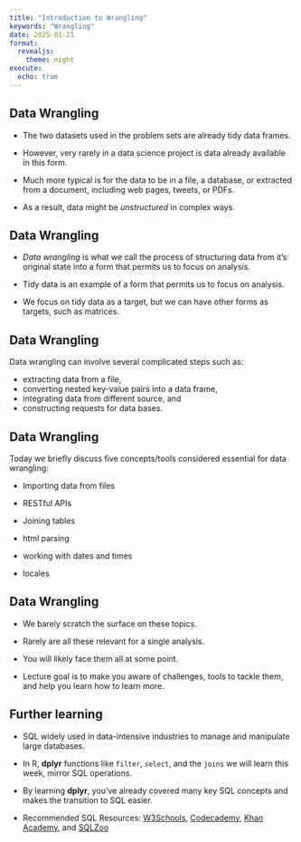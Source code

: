 ```yaml
---
title: "Introduction to Wrangling"
keywords: "Wrangling"
date: 2025-01-21
format:
  revealjs:
    theme: night
execute: 
  echo: true
---
```


## Data Wrangling

- The two datasets used in the problem sets are already tidy data frames.

- However, very rarely in a data science project is data already available in this form.

- Much more typical is for the data to be in a file, a database, or extracted from a document, including web pages, tweets, or PDFs.

- As a result, data might be _unstructured_ in complex ways.

## Data Wrangling

- _Data wrangling_ is what we call the process of structuring data from it's original state into a form that permits us to focus on analysis.

- Tidy data is an example of a form that permits us to focus on analysis.

- We focus on tidy data as a target, but we can have other forms as targets, such as matrices.

## Data Wrangling

Data wrangling can involve several complicated steps such as:

- extracting data from a file,
- converting nested key-value pairs into a data frame, 
- integrating data from different source, and
- constructing requests for data bases.

## Data Wrangling

Today we briefly discuss five concepts/tools considered essential for data wrangling:

* Importing data from files

* RESTful APIs

* Joining tables

* html parsing

* working with dates and times

* locales

## Data Wrangling

* We barely scratch the surface on these topics.

* Rarely are all these relevant for a single analysis.

* You will likely face them all at some point.

* Lecture goal is to make you aware of challenges, tools to tackle them, and help you learn how to learn more.

## Further learning

* SQL widely used in data-intensive industries to manage and manipulate large databases.

* In R, **dplyr** functions like `filter`, `select`, and the `joins` we will learn this week, mirror SQL operations.

* By learning **dplyr**, you've already covered many key SQL concepts and makes the transition to SQL easier.

* Recommended SQL Resources: [W3Schools](https://www.w3schools.com/sql/), [Codecademy](https://www.codecademy.com/learn/learn-sql), [Khan Academy](https://www.khanacademy.org/computing/computer-programming/sql), and [SQLZoo](https://sqlzoo.net/)






